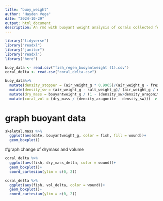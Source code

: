 ```yaml
---
title: "buoy_weight"
author: "Hayden Vega"
date: "2024-10-29"
output: html_document
description: An rmd with buoyant weight analysis of corals collected for the fish-regen project. The process is incomplete as of 4/25. 
---
```


```r
library("tidyverse")
library("readxl")
library("janitor")
library('readxl')
library("here")
```

```r
buoy_data <- read.csv("fish_regen_buoyantweight (1).csv")
coral_delta <- read.csv("coral_delta.csv")
```

```r
buoy_data%>% 
  mutate(density_stopper = (air_weight_g * 0.9965)/(air_weight_g - fresh_weight_g))%>%
  mutate(density_sw = (air_weight_g - salt_weight_g)/ (air_weight_g / density_stopper))%>%
  mutate(dry_mass = bouyantweight_g / (1 - (density_sw/density_aragonite)))%>%
  mutate(coral_vol = (dry_mass / (density_aragonite - density_sw))) -> skeletal.mass 
```
# graph buoyant data
```r

skeletal.mass %>% 
  ggplot(aes(date, bouyantweight_g, color = fish, fill = wound))+
  geom_boxplot()

```
#graph change of drymass and volume
```r

coral_delta %>% 
  ggplot(aes(fish, dry_mass_delta, color = wound))+
  geom_boxplot()+
  coord_cartesian(ylim = c(0, 2))

```

```r
coral_delta %>% 
  ggplot(aes(fish, vol_delta, color = wound))+
  geom_boxplot()+
  coord_cartesian(ylim = c(0, 2))
```

